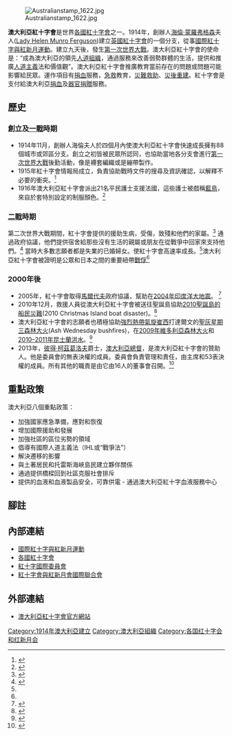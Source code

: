 
{{Infobox Organization
|name         = The Australian Red Cross
|image        = Australian Red Cross Logo.jpg
|image_border = 
|size         = 272px
|formation    = 1914
|motto         = power of humanity
|type         = [[非政府組織|非政府組織]]
|status       = Incorporated by Royal Charter
|purpose      = [[Humanitarian_aid|Humanitarian aid]]
|headquarters = [[墨爾本|墨爾本]], Australia
|leader_title  = Patron
|leader_name   = [[Peter_Cosgrove|Peter Cosgrove]]
|leader_title2  = [[CEO|Chief Executive Officer]]
|leader_name2   = Robert Tickner
|website      = [http://www.redcross.org.au/ www.redcross.org.au]
}}

[[File:Australianstamp_1622.jpg|thumb]]

'''澳大利亞紅十字會'''是世界[[各國紅十字會|各國紅十字會]]之一。1914年，創辦人[[海倫·蒙羅弗格森|海倫·蒙羅弗格森]]夫人([[Lady_Helen_Munro_Ferguson|Lady Helen Munro Ferguson]])建立[[英國紅十字會|英國紅十字會]]的一個分支，從事[[國際紅十字與紅新月運動|國際紅十字與紅新月運動]]。建立九天後，發生[[第一次世界大戰|第一次世界大戰]]。澳大利亞紅十字會的使命是：“成為澳大利亞的領先[[人道組織|人道組織]]，通過服務來改善弱勢群體的生活，提供和推廣[[人道主義|人道主義]]法和價值觀”。澳大利亞紅十字會推廣教育當前存在的問題或問題可能影響給民眾。運作項目有[[捐血|捐血]]服務，[[急救|急救]]教育，[[災難救助|災難救助]]、[[災後重建|災後重建]]。紅十字會是支付給澳大利亞[[捐血|捐血]]及[[器官捐贈|器官捐贈]]服務。


==歷史==
===創立及[[一戰|一戰]]時期===
*1914年11月，創辦人海倫夫人於四個月內使澳大利亞紅十字會快速成長擁有88個城市或郊區分支。創立之初皆被民眾所認同，也協助當地各分支會進行[[第一次世界大戰|第一次世界大戰]]後勤活動，像是襪套編織或是繃帶製作。
*1915年紅十字會情報局成立，負責協助戰時文件的搜尋及資訊確認，以解釋不必要的衝突。<ref name="cwod">{{cite book |title=Changing Ways of Death in Twentieth Century Australia: War, Medicine and the Funeral Business |last=Jalland |first=Patricia |year=2006 |publisher=UNSW Pres |page=64 |url=http://books.google.com.au/books?id=3GALw2tzJ7MC |accessdate=16 April 2013 |archive-date=2015-04-03 |archive-url=https://web.archive.org/web/20150403011930/http://books.google.com.au/books?id=3GALw2tzJ7MC |dead-url=no }}</ref>
*1916年澳大利亞紅十字會派出21名平民護士支援法國，這些護士被戲稱[[藍鳥_(澳洲護士)|藍鳥]]，來自於套特別設定的制服顏色。<ref>{{cite journal|last=Hetherington|first=Les|title=The Bluebirds in France|journal=Wartime|date=January 2009|volume=45|pages=pp. 58–60}}</ref>

===[[二戰|二戰]]時期===
第二次世界大戰期間，紅十字會提供的援助生病，受傷，致殘和他們的家屬。<ref name="vww">{{cite book |title=Volunteering: Why We Can't Survive Without it |last=Oppenheimer |first=Melanie |year=2008 |publisher=UNSW Press |isbn=1742240437 |pages=43–47 |url=http://books.google.com.au/books?id=O8lUpbodX1sC |accessdate=16 April 2013}}</ref> 通過政府協議，他們提供宿舍給那些沒有生活的親屬或朋友在從戰爭中回家來支持他們。<ref name="afp">{{cite book |title=Australia's Forgotten Prisoners: Civilians Interned by the Japanese in World War Two |last=Twomey |first=Christina |year=2007 |publisher=Cambridge University Press |isbn=0521612896 |page=147 |url=http://books.google.com.au/books?id=SDkxDTwxk0MC |accessdate=16 April 2013}}</ref> 當時大多數志願者都是失業的已婚婦女。使紅十字會高速率成長。<ref name="vww"/>澳大利亞紅十字會被證明是公眾和日本之間的重要紐帶[[戰俘|戰俘]]<ref name="vww"/>

===2000年後===
*2005年，紅十字會取得[[馬爾代夫|馬爾代夫]]政府協議，幫助在[[2004年印度洋大地震|2004年印度洋大地震]]。 <ref name="tcm">{{Cite news |url=http://www.abc.net.au/pm/content/2005/s1370863.htm |title=Australian Red Cross to clean up Maldives |author=Mark Colvin |accessdate=16 April 2013 |date=17 May 2005 |work=PM |publisher=Australian Broadcasting Corporation |archive-date=2017-05-12 |archive-url=https://web.archive.org/web/20170512175712/http://www.abc.net.au/pm/content/2005/s1370863.htm |dead-url=no }}</ref> 
*2010年12月，救援人員從澳大利亞紅十字會被送往聖誕島協助[[2010聖誕島的船民災難|2010聖誕島的船民災難]](2010 Christmas Island boat disaster)。<ref name="item">{{cite book |title=Introduction to Emergency Management |last=Phillips |first=Brenda D. |author2=David M. Neal |author3=Gary R. Webb  |year=2011 |publisher=CRC Press |isbn=1439830703 |page=408 |url=http://books.google.com.au/books?id=O1TwLV0WfbMC |accessdate=16 April 2013}}</ref>  
*澳大利亞紅十字會的志願者也積極協助[[強烈熱帶氣旋崔西|強烈熱帶氣旋崔西]]打達爾文的[[聖灰星期三森林大火|聖灰星期三森林大火]](Ash Wednesday bushfires)，在[[2009年維多利亞森林大火|2009年維多利亞森林大火]]和[[2010–2011年昆士蘭洪水|2010–2011年昆士蘭洪水]]。<ref name="history">{{cite web |url=http://www.redcross.org.au/history.aspx |title=History |publisher=Australian Red Cross |accessdate=16 April 2013 |archive-date=2017-10-06 |archive-url=https://web.archive.org/web/20171006014910/http://www.redcross.org.au/history.aspx |dead-url=no }}</ref>
*2013年，[[彼得·柯茲葛洛夫|彼得·柯茲葛洛夫]]爵士，[[澳大利亞總督|澳大利亞總督]]，是澳大利亞紅十字會的贊助人。他是委員會的無表決權的成員。委員會負責管理和責任，由主席和53表決權的成員。所有其他的職責是由它由16人的董事會召開。<ref name="govern">{{cite web |url=http://www.redcross.org.au/governance.aspx |title=Governance |publisher=Australian Red Cross |accessdate=16 April 2013 |archive-date=2020-11-26 |archive-url=https://web.archive.org/web/20201126180110/https://www.redcross.org.au/governance.aspx |dead-url=no }}</ref>

==重點政策==
澳大利亞八個重點政策：
*加強國家應急準備，應對和恢復
*增加國際援助和發展
*加強社區的區位劣勢的領域
*倡導有國際人道主義法（IHL或“戰爭法”）
*解決遷移的影響
*與土著居民和托雷斯海峽島民建立夥伴關係
*通過提供橋樑回到社區克服社會排斥
*提供的血液和血液製品安全，可靠供電 - 通過澳大利亞紅十字血液服務中心

==腳註==
{{Reflist}}


==內部連結==
*[[國際紅十字與紅新月運動|國際紅十字與紅新月運動]]
*[[各國紅十字會|各國紅十字會]]
*[[紅十字國際委員會|紅十字國際委員會]]
*[[紅十字會與紅新月會國際聯合會|紅十字會與紅新月會國際聯合會]]


==外部連結==
* [https://web.archive.org/web/20101112082745/http://www.redcross.org.au/default.asp 澳大利亞紅十字會官方網站]

{{模板:國際紅十字與紅新月運動}}
{{authority control}}
[[Category:1914年澳大利亞建立|Category:1914年澳大利亞建立]]
[[Category:澳大利亞組織|Category:澳大利亞組織]]
[[Category:各国红十字会和红新月会|Category:各国红十字会和红新月会]]